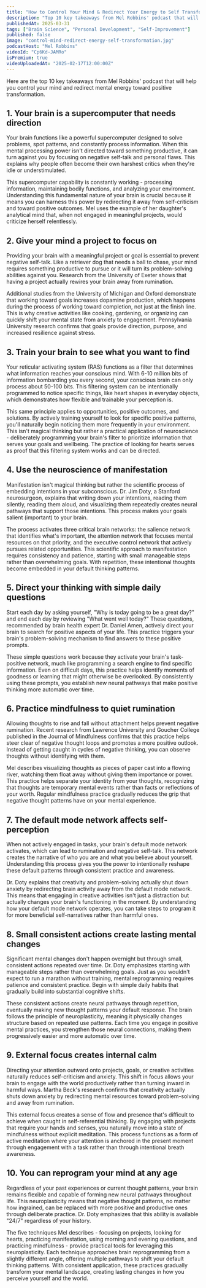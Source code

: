 ```yaml
---
title: "How to Control Your Mind & Redirect Your Energy to Self Transformation"
description: "Top 10 key takeaways from Mel Robbins' podcast that will help you control your mind and redirect mental energy toward positive transformation."
publishedAt: 2025-03-31
tags: ["Brain Science", "Personal Development", "Self-Improvement"]
published: false
image: "control-mind-redirect-energy-self-transformation.jpg"
podcastHost: "Mel Robbins"
videoId: "Cp6Kd-JAMRo"
isPremium: true
videoUploadedAt: "2025-02-17T12:00:00Z"
---
```



<PodcastSummaryPageLayout frontmatter={frontmatter}>

Here are the top 10 key takeaways from Mel Robbins' podcast that will help you control your mind and redirect mental energy toward positive transformation.

## 1. Your brain is a supercomputer that needs direction

Your brain functions like a powerful supercomputer designed to solve problems, spot patterns, and constantly process information. When this mental processing power isn't directed toward something productive, it can turn against you by focusing on negative self-talk and personal flaws. This explains why people often become their own harshest critics when they're idle or understimulated.

This supercomputer capability is constantly working - processing information, maintaining bodily functions, and analyzing your environment. Understanding this fundamental nature of your brain is crucial because it means you can harness this power by redirecting it away from self-criticism and toward positive outcomes. Mel uses the example of her daughter's analytical mind that, when not engaged in meaningful projects, would criticize herself relentlessly.

## 2. Give your mind a project to focus on

Providing your brain with a meaningful project or goal is essential to prevent negative self-talk. Like a retriever dog that needs a ball to chase, your mind requires something productive to pursue or it will turn its problem-solving abilities against you. Research from the University of Exeter shows that having a project actually rewires your brain away from rumination.

Additional studies from the University of Michigan and Oxford demonstrate that working toward goals increases dopamine production, which happens during the process of working toward completion, not just at the finish line. This is why creative activities like cooking, gardening, or organizing can quickly shift your mental state from anxiety to engagement. Pennsylvania University research confirms that goals provide direction, purpose, and increased resilience against stress.

## 3. Train your brain to see what you want to find

Your reticular activating system (RAS) functions as a filter that determines what information reaches your conscious mind. With 6-10 million bits of information bombarding you every second, your conscious brain can only process about 50-100 bits. This filtering system can be intentionally programmed to notice specific things, like heart shapes in everyday objects, which demonstrates how flexible and trainable your perception is.

This same principle applies to opportunities, positive outcomes, and solutions. By actively training yourself to look for specific positive patterns, you'll naturally begin noticing them more frequently in your environment. This isn't magical thinking but rather a practical application of neuroscience - deliberately programming your brain's filter to prioritize information that serves your goals and wellbeing. The practice of looking for hearts serves as proof that this filtering system works and can be directed.

## 4. Use the neuroscience of manifestation

Manifestation isn't magical thinking but rather the scientific process of embedding intentions in your subconscious. Dr. Jim Doty, a Stanford neurosurgeon, explains that writing down your intentions, reading them silently, reading them aloud, and visualizing them repeatedly creates neural pathways that support those intentions. This process makes your goals salient (important) to your brain.

The process activates three critical brain networks: the salience network that identifies what's important, the attention network that focuses mental resources on that priority, and the executive control network that actively pursues related opportunities. This scientific approach to manifestation requires consistency and patience, starting with small manageable steps rather than overwhelming goals. With repetition, these intentional thoughts become embedded in your default thinking patterns.

## 5. Direct your thinking with simple daily questions

Start each day by asking yourself, "Why is today going to be a great day?" and end each day by reviewing "What went well today?" These questions, recommended by brain health expert Dr. Daniel Amen, actively direct your brain to search for positive aspects of your life. This practice triggers your brain's problem-solving mechanism to find answers to these positive prompts.

These simple questions work because they activate your brain's task-positive network, much like programming a search engine to find specific information. Even on difficult days, this practice helps identify moments of goodness or learning that might otherwise be overlooked. By consistently using these prompts, you establish new neural pathways that make positive thinking more automatic over time.

## 6. Practice mindfulness to quiet rumination

Allowing thoughts to rise and fall without attachment helps prevent negative rumination. Recent research from Lawrence University and Goucher College published in the Journal of Mindfulness confirms that this practice helps steer clear of negative thought loops and promotes a more positive outlook. Instead of getting caught in cycles of negative thinking, you can observe thoughts without identifying with them.

Mel describes visualizing thoughts as pieces of paper cast into a flowing river, watching them float away without giving them importance or power. This practice helps separate your identity from your thoughts, recognizing that thoughts are temporary mental events rather than facts or reflections of your worth. Regular mindfulness practice gradually reduces the grip that negative thought patterns have on your mental experience.

## 7. The default mode network affects self-perception

When not actively engaged in tasks, your brain's default mode network activates, which can lead to rumination and negative self-talk. This network creates the narrative of who you are and what you believe about yourself. Understanding this process gives you the power to intentionally reshape these default patterns through consistent practice and awareness.

Dr. Doty explains that creativity and problem-solving actually shut down anxiety by redirecting brain activity away from the default mode network. This means that engaging in creative activities isn't just a distraction but actually changes your brain's functioning in the moment. By understanding how your default mode network operates, you can take steps to program it for more beneficial self-narratives rather than harmful ones.

## 8. Small consistent actions create lasting mental changes

Significant mental changes don't happen overnight but through small, consistent actions repeated over time. Dr. Doty emphasizes starting with manageable steps rather than overwhelming goals. Just as you wouldn't expect to run a marathon without training, mental reprogramming requires patience and consistent practice. Begin with simple daily habits that gradually build into substantial cognitive shifts.

These consistent actions create neural pathways through repetition, eventually making new thought patterns your default response. The brain follows the principle of neuroplasticity, meaning it physically changes structure based on repeated use patterns. Each time you engage in positive mental practices, you strengthen those neural connections, making them progressively easier and more automatic over time.

## 9. External focus creates internal calm

Directing your attention outward onto projects, goals, or creative activities naturally reduces self-criticism and anxiety. This shift in focus allows your brain to engage with the world productively rather than turning inward in harmful ways. Martha Beck's research confirms that creativity actually shuts down anxiety by redirecting mental resources toward problem-solving and away from rumination.

This external focus creates a sense of flow and presence that's difficult to achieve when caught in self-referential thinking. By engaging with projects that require your hands and senses, you naturally move into a state of mindfulness without explicit meditation. This process functions as a form of active meditation where your attention is anchored in the present moment through engagement with a task rather than through intentional breath awareness.

## 10. You can reprogram your mind at any age

Regardless of your past experiences or current thought patterns, your brain remains flexible and capable of forming new neural pathways throughout life. This neuroplasticity means that negative thought patterns, no matter how ingrained, can be replaced with more positive and productive ones through deliberate practice. Dr. Doty emphasizes that this ability is available "24/7" regardless of your history.

The five techniques Mel describes - focusing on projects, looking for hearts, practicing manifestation, using morning and evening questions, and practicing mindfulness - provide practical tools for leveraging this neuroplasticity. Each technique approaches brain reprogramming from a slightly different angle, offering multiple pathways to shift your default thinking patterns. With consistent application, these practices gradually transform your mental landscape, creating lasting changes in how you perceive yourself and the world.

</PodcastSummaryPageLayout>
